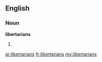 ==English==

===Noun===
'''libertarians'''

# {{plural of|[[libertarian]]}}

[[ar:libertarians]]
[[fr:libertarians]]
[[my:libertarians]]